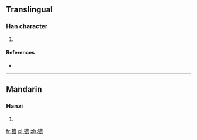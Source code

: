 ==Translingual==

===Han character===
{{Han char|rn=64|rad=手|as=13|sn=16|four=5503<sub>2</sub>|canj=手廿田女 (QTWV)}}

# {{defn|Han|sort=手13}}

====References====
* {{Han ref|kx=0457.300|dkj=12786|dj=0806.140|hdz=31969.020|uh=64C3|ud=25795|bh=E9AB|bd=59819}}

----

==Mandarin==

===Hanzi===
{{cmn-hanzi|pin=[[kuǒ]] ([[kuo3]]), [[zhái]] ([[zhai2]])|wg=[[k'uo3|k'uo<sup>3</sup>]], [[chai2|chai<sup>2</sup>]]}}

# {{defn|lang=cmn|sort=手13}}

[[fr:擃]]
[[pl:擃]]
[[zh:擃]]
